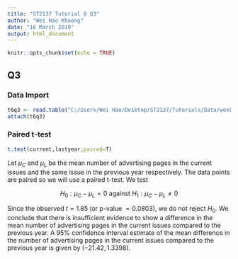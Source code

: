 ```yaml
---
title: "ST2137 Tutorial 6 Q3"
author: "Wei Hao Khoong"
date: "16 March 2019"
output: html_document
---
```


```r
knitr::opts_chunk$set(echo = TRUE)
```

## Q3

### Data Import

```r
t6q3 <- read.table("C:/Users/Wei Hao/Desktop/ST2137/Tutorials/Data/weeklies.txt",header=T,sep=",")
attach(t6q3)
```

### Paired t-test

```r
t.test(current,lastyear,paired=T)
```

Let $\mu_C$ and $\mu_L$ be the mean number of advertising pages in the current issues and the same issue in the previous year respectively. The data points are paired so we will use a paired t-test. We test 

$$H_0: \mu_C - \mu_L = 0 \text{ against } H_1: \mu_C - \mu_L \neq 0$$

Since the observed $t =1.85$ (or p-value $= 0.0803$), we do not reject $H_0$. We conclude that there is insufficient evidence to show a difference in the mean number of advertising pages in the current issues compared to the previous year. A $95\%$ confidence interval estimate of the mean difference in the number of advertising pages in the current issues compared to the previous year is given by $(-21.42, 1.3398)$.

